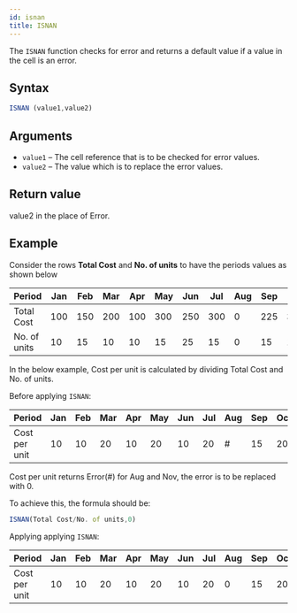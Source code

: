 ```yaml
---
id: isnan
title: ISNAN
---
```


The `ISNAN` function checks for error and returns a default value if a value in the cell is an error.

## Syntax

```javascript
ISNAN (value1,value2)
```

## Arguments

* `value1` – The cell reference that is to be checked for error values.
* `value2` – The value which is to replace the error values.

## Return value

value2 in the place of Error.

## Example

Consider the rows **Total Cost** and **No. of units** to have the periods values as shown below

| Period       | Jan | Feb | Mar | Apr | May | Jun | Jul | Aug | Sep | Oct | Nov | Dec |
|--------------|-----|-----|-----|-----|-----|-----|-----|-----|-----|-----|-----|-----|
| Total Cost   | 100 | 150 | 200 | 100 | 300 | 250 | 300 | 0   | 225 | 300 | 0   | 300 |
| No. of units | 10  | 15  | 10  | 10  | 15  | 25  | 15  | 0   | 15  | 15  | 0   | 15  |

In the below example, Cost per unit is calculated by dividing Total Cost and No. of units.

Before applying `ISNAN`:

| Period        | Jan | Feb | Mar | Apr | May | Jun | Jul | Aug | Sep | Oct | Nov | Dec |
|---------------|-----|-----|-----|-----|-----|-----|-----|-----|-----|-----|-----|-----|
| Cost per unit | 10  | 10  | 20  | 10  | 20  | 10  | 20  | #   | 15  | 20  | #   | 20  |

Cost per unit returns Error(#) for Aug and Nov, the error is to be replaced with 0.

To achieve this, the formula should be:

```javascript
ISNAN(Total Cost/No. of units,0)
```

Applying applying `ISNAN`:

| Period        | Jan | Feb | Mar | Apr | May | Jun | Jul | Aug | Sep | Oct | Nov | Dec |
|---------------|-----|-----|-----|-----|-----|-----|-----|-----|-----|-----|-----|-----|
| Cost per unit | 10  | 10  | 20  | 10  | 20  | 10  | 20  | 0   | 15  | 20  | 0   | 20  |
